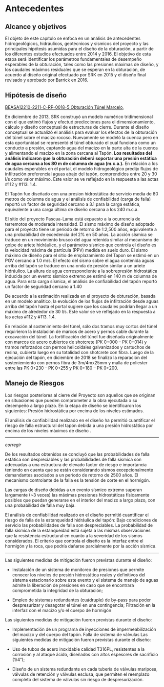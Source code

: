 # Antecedentes
## Alcance y objetivos

El objeto de este capítulo se enfoca en un análisis de antecedentes hidrogeológicos, hidráulicos, geotécnicos y sísmicos del proyecto y las principales hipótesis asumidas para el diseño de la obturación, a partir de los diferentes estudios efectuados entre 2014 y 2016. El objetivo de esta etapa será identificar los parámetros fundamentales de desempeño esperables de la obturación, tales como las presiones máximas de diseño, y los caudales máximos residuales que se esperan en la obturación, de acuerdo al diseño original efectuado por SRK en 2015 y el diseño final revisado y aprobado por Barrick en 2016.

## Hipótesis de diseño

 [BEASA12210-2211-C-RP-0018-5 Obturación Túnel Marcelo](refs/BEASA12210-2211-C- RP-0007.pdf), 
 
En diciembre de 2013, SRK construyó un modelo numérico tridimensional con el que estimó flujos y efectuó predicciones para el dimensionamiento, cálculo y diseño conceptual de estructuras de cierre. Durante el diseño conceptual se actualizó el análisis para evaluar los efectos de la obturación del túnel sobre el macizo rocoso. Nuevamente se modeló la cuenca pero en esta oportunidad se representó el túnel obturado el cual funciona como un conducto a presión, captando agua del macizo en la parte alta de la cuenca y alimentando el macizo en la zona cercana al Tapón. **Los resultados del análisis indicaron que la obturación deberá soportar una presión estática de agua cercana a los 80 m de columna de agua (m.c.a.).** En relación a los caudales esperables en el portal, el modelo hidrogeológico predijo flujos de infiltración preferencial aguas abajo del tapón, comprendidos entre 20 y 30 l/s como valor máximo. Este valor se ve reflejado en la respuesta a las actas #112 y #113. 1.4.

El Tapón fue diseñado con una presion hidrostática de servicio media de 80 metros de columna de agua y el análisis de confiabilidad (carga de falla) reportó un factor de seguridad cercano a 3.1 para la carga estática, equivalente a una carga última de diseño cercana a los 240 m.c.a.

El sitio del proyecto Pascua-Lama está expuesto a la ocurrencia de terremotos de moderada intensidad. El sismo máximo de diseño adoptado para el proyecto tiene un período de retorno de 1:2,500 años, equivalente a una probabilidad de excedencia del 2% en 50 años. 
La acción sísmica se traduce en un movimiento brusco del agua retenida similar al mecanismo de golpe de ariete hidráulico, y el parámetro sísmico que controla el diseño es la velocidad máxima de partícula (PPV) medida en suelo duro. El sismo máximo de diseño para el sitio de emplazamiento del Tapon se estimó en un PGV cercano a 1.0 m/s. El efecto del sismo sobre el agua contenida aguas arriba del tapón se traduce en una onda de presión similar a un ariete hidráulico. La altura de agua correspondiente a la sobrepresión hidrostática inducida por un evento sísmico extremo,se estimó en 140 m de columna de agua. Para esta carga sísmica, el análisis de confiabilidad del tapón reportó un factor de seguridad cercano a 1.40




De acuerdo a la estimación realizada en el proyecto de obturación, basada en un modelo analítico, la evolución de los flujos de infiltración desde aguas arriba del tapón hasta el portal sugiere que los caudales podrían llegar a un máximo de alrededor de 30 l/s. Este valor se ve reflejado en la respuesta a las actas #112 y #113. 1.4. 

En relación al sostenimiento del túnel, sólo dos tramos muy cortos del túnel requirieron la instalación de marcos de acero y pernos cable durante la excavación del túnel. La fortificación del túnel fue diseñada originalmente con marcos de acero cubiertos de shotcrete (PK 0+000 – PK 0+014) y tramos reforzados con pernos helicoidales galvanizados y cartuchos de resina, cubierta luego en su totalidad con shotcrete con fibra. Luego de la ejecución del tapón, en diciembre de 2018 se finalizó la reparación del sosteniemiento con pernos fibra de 3m/4mx25mm y malla de poliester entre las PK 0+230 – PK 0+255 y PK 0+180 – PK 0+200.



## Manejo de Riesgos

Los riesgos posteriores al cierre del Proyecto son aquellos que se originan en situaciones que pueden comprometer a la obra ejecutada o su desempeño a largo plazo. En la etapa de diseño se identificaron los siguientes: Presión hidrostática por encima de los niveles estimados.

El análisis de confiabilidad realizado en el diseño ha permitió cuantificar el riesgo de falla estructural del tapón debida a una presión hidrostática por encima de los niveles máximos de diseño .

------------------------------------------------------------------------

*corregir*

De los resultados obtenidos se concluyó que las probabilidades de falla estática son despreciables y las probabilidades de falla sísmica son adecuadas a una estructura de elevado factor de riesgo e importancia teniendo en cuenta que se están considerando sismos excepcionalmente demandantes asociados a un período de retorno de 2500 años. El mecanismo controlante de la falla es la tensión de corte en el hormigón.

Las cargas de diseño debidas a un evento sísmico extremo superan largamente (\~3 veces) las máximas presiones hidrostáticas físicamente posibles que puedan generarse en el interior del macizo a largo plazo, con una probabilidad de falla muy baja.

El análisis de confiabilidad realizado en el diseño permitió cuantificar el riesgo de falla de la estanqueidad hidráulica del tapón: Bajo condiciones de servicio las probabilidades de falla son despreciables. La probabilidad de falla sísmica de la estanqueidad está sujeta a las mismas observaciones que la resistencia estructural en cuanto a la severidad de los sismos considerados. El criterio que controla el diseño es la interfaz entre el hormigón y la roca, que podría dañarse parcialmente por la acción sísmica.

------------------------------------------------------------------------

Las siguientes medidas de mitigación fueron previstas durante el diseño:

-   Instalación de un sistema de monitoreo de presiones que permite conocer los niveles de presión hidrostática reales y definitivos del sistema estacionario sobre este evento y el sistema de manejo de aguas admite la liberación de presiones en caso que se encontrara comprometida la integridad de la obturación;

-   Empleo de sistemas redundantes (cuádruple) de by-pass para poder despresurizar y desagotar el túnel en una contingencia; Filtración en la interfaz con el macizo y/o el cuerpo de hormigón

Las siguientes medidas de mitigación fueron previstas durante el diseño:

-   Implementación de un programa de inyecciones de impermeabilización del macizo y del cuerpo del tapón. Falla de sistema de válvulas Las siguientes medidas de mitigación fueron previstas durante el diseño:

-   Uso de tubos de acero inoxidable calidad T316PL, resistentes a la corrosión y al ataque ácido, diseñados con altos espesores de sacrificio (1/4”);

-   Diseño de un sistema redundante en cada tubería de válvulas mariposa, válvulas de retención y válvulas esclusa, que permiten el reemplazo completo del sistema de válvulas sin riesgo de despresurización.
